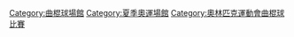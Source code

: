 [[Category:曲棍球場館|Category:曲棍球場館]]
[[Category:夏季奧運場館|Category:夏季奧運場館]]
[[Category:奧林匹克運動會曲棍球比賽|Category:奧林匹克運動會曲棍球比賽]]